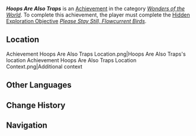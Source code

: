 {{Achievement Infobox
|id           = 81554
|order id     = 1538
|category     = Wonders of the World
|description  = Ensure that every Flowcurrent Bird has a hoop of its own.
|requirements = Complete ''[[Please Stay Still, Flowcurrent Birds]]''
|primogems    = 5
|tracking     = 
|topic        = 
|type         = Exploration
|quest        = 
|hidden       = 1
}}
'''''Hoops Are Also Traps''''' is an [[Achievement]] in the category ''[[Wonders of the World]]''. To complete this achievement, the player must complete the [[Hidden Exploration Objective]] ''[[Please Stay Still, Flowcurrent Birds]]''.

==Location==
<gallery>
Achievement Hoops Are Also Traps Location.png|Hoops Are Also Traps's location
Achievement Hoops Are Also Traps Location Context.png|Additional context
</gallery>
<!--
==Gameplay Notes==
* 

==Gallery==
{{Preview
|size=300px
|file=
|caption=
}}

==Video Guides==
{{EVT
|video1   = 
|caption1 = 
}}
-->
==Other Languages==
{{Other Languages
|en       = Hoops Are Also Traps
|zhs      = 套圈也是圈套
|zhs_rm   = 
|zht      = 套圈也是圈套
|zht_rm   = 
|zh_tl    = 
|ja       = 浮き輪も罠
|ja_rm    = 
|ja_tl    = 
|ko       = 튜브의 함정
|ko_tl    = 
|es       = Pasando por el aro
|es_tl    = Passing Through the Hoop
|fr       = Les cerceaux sont aussi des pièges
|fr_tl    = Hoops Are Also Traps
|ru       = Кольца - это ловушки
|ru_tl    = 
|th       = ห่วงนั้นคือกับดัก
|th_rm    = 
|th_tl    = 
|vi       = Phao Thì Cũng Là Bẫy
|vi_tl    = 
|de       = Reifen sind auch Fallen
|de_tl    = 
|id       = Sarang Juga adalah Perangkap
|id_tl    = Nests Are Also Traps
|pt       = Aros Também São Armadilhas
|pt_tl    = 
|tr       = Halkalar Da Tuzaktır
|tr_tl    = 
|it       = Occhio alla ciambella
|it_tl    = 
}}

==Change History==
{{Change History|5.2}}

==Navigation==
{{Achievement Navbox}}